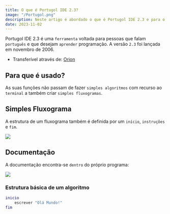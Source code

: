 ```yaml
---
title: O que é Portugol IDE 2.3?
image: "/Portugol.png"
description: Neste artigo é abordado o que é Portugol IDE 2.3 e para o que é usado.
date: 2023-11-02
---
```


Portugol IDE 2.3 é uma `ferramenta` voltada para pessoas que falam `português` e que desejam `aprender` programação.
A versão `2.3` foi lançada em novembro de 2006.

* Transferível através de: [Orion](http://orion.ipt.pt/~manso/Portugol/download.html)

## Para que é usado?

As suas funções não passam de fazer `simples algoritmos` com recurso ao `terminal` a também criar `simples fluxogramas`.

## Simples Fluxograma

A estrutura de um fluxograma também é definida por um `início`, `instruções` e `fim`.

<img className="my-4 border" src="/DocPortugolFluxograma.png" />

## Documentação

A documentação encontra-se `dentro` do próprio programa:

<img className="my-4 border" src="/DocPortugol.png" />

### Estrutura básica de um algoritmo

```lua
inicio
    escrever "Olá Mundo!"
fim
```